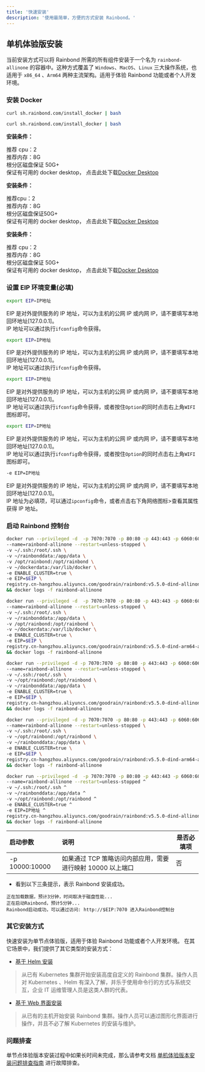```yaml
---
title: '快速安装'
description: '使用最简单，方便的方式安装 Rainbond。'
---
```



## 单机体验版安装

当前安装方式可以将 Rainbond 所需的所有组件安装于一个名为 `rainbond-allinone` 的容器中。这种方式覆盖了 `Windows`、`MacOS`、`Linux` 三大操作系统，也适用于 `x86_64` 、`Arm64` 两种主流架构。适用于体验 Rainbond 功能或者个人开发环境。


### 安装 Docker

<Tabs groupId="install">
  <TabItem value="Linux" label="Linux" default>

```bash
curl sh.rainbond.com/install_docker | bash
```

  </TabItem>
  <TabItem value="Linux with Arm" label="Linux With Arm">

```bash
curl sh.rainbond.com/install_docker | bash
```

  </TabItem>
  <TabItem value="Mac with intel" label="Mac with intel">

**安装条件：**

推荐 cpu：2  
推荐内存：8G  
根分区磁盘保证 50G+  
保证有可用的 docker desktop， 点击此处下载[Docker Desktop](https://docs.docker.com/desktop/mac/release-notes/#docker-desktop)

  </TabItem>
  <TabItem value="Mac with M1" label="Mac with M1"> 

**安装条件：**

推荐cpu：2    
推荐内存：8G  
根分区磁盘保证50G+  
保证有可用的 docker desktop， 点击此处下载[Docker Desktop](https://docs.docker.com/desktop/mac/release-notes/#docker-desktop)

  </TabItem>
  <TabItem value="Windows" label="Windows"> 

**安装条件：**

推荐 cpu：2  
推荐内存：8G  
根分区磁盘保证 50G+  
保证有可用的 docker desktop， 点击此处下载[Docker Desktop](https://docs.docker.com/desktop/windows/install/)

  </TabItem>
</Tabs>

### 设置 EIP 环境变量(必填)

<Tabs groupId="install">
  <TabItem value="Linux" label="Linux" default>

```bash
export EIP=IP地址
```
EIP 是对外提供服务的 IP 地址，可以为主机的公网 IP 或内网 IP，请不要填写本地回环地址[127.0.0.1]。  
IP 地址可以通过执行`ifconfig`命令获得。  

  </TabItem>
  <TabItem value="Linux with Arm" label="Linux With Arm">

```bash
export EIP=IP地址
```
EIP 是对外提供服务的 IP 地址，可以为主机的公网 IP 或内网 IP，请不要填写本地回环地址[127.0.0.1]。  
IP 地址可以通过执行`ifconfig`命令获得。  

  </TabItem>
  <TabItem value="Mac with intel" label="Mac with intel">

```bash
export EIP=IP地址
```

EIP 是对外提供服务的 IP 地址，可以为主机的公网 IP 或内网 IP，请不要填写本地回环地址[127.0.0.1]。  
IP 地址可以通过执行`ifconfig`命令获得，或者按住`Option`的同时点击右上角`WIFI`图标即可。  

  </TabItem>
  <TabItem value="Mac with M1" label="Mac with M1">  

```bash
export EIP=IP地址
```

EIP 是对外提供服务的 IP 地址，可以为主机的公网 IP 或内网 IP，请不要填写本地回环地址[127.0.0.1]。  
IP 地址可以通过执行`ifconfig`命令获得，或者按住`Option`的同时点击右上角`WIFI`图标即可。  

  </TabItem>
  <TabItem value="Windows" label="Windows">  

```bash
-e EIP=IP地址
```

EIP 是对外提供服务的 IP 地址，可以为主机的公网 IP 或内网 IP，请不要填写本地回环地址[127.0.0.1]。  
IP 地址为必填项，可以通过`ipconfig`命令，或者点击右下角网络图标>查看其属性获得 IP 地址。  

  </TabItem>
</Tabs>
      

### 启动 Rainbond 控制台

<Tabs groupId="install">
  <TabItem value="Linux" label="Linux" default>

```bash
docker run --privileged -d  -p 7070:7070 -p 80:80 -p 443:443 -p 6060:6060 -p 8443:8443 \
--name=rainbond-allinone --restart=unless-stopped \
-v ~/.ssh:/root/.ssh \
-v ~/rainbonddata:/app/data \
-v /opt/rainbond:/opt/rainbond \
-v ~/dockerdata:/var/lib/docker \
-e ENABLE_CLUSTER=true \
-e EIP=$EIP \
registry.cn-hangzhou.aliyuncs.com/goodrain/rainbond:v5.5.0-dind-allinone \
&& docker logs -f rainbond-allinone
```

  </TabItem>
  <TabItem value="Linux with Arm" label="Linux With Arm">

```bash
docker run --privileged -d  -p 7070:7070 -p 80:80 -p 443:443 -p 6060:6060 -p 8443:8443 \
--name=rainbond-allinone --restart=unless-stopped \
-v ~/.ssh:/root/.ssh \
-v ~/rainbonddata:/app/data \
-v /opt/rainbond:/opt/rainbond \
-v ~/dockerdata:/var/lib/docker \
-e ENABLE_CLUSTER=true \
-e EIP=$EIP \
registry.cn-hangzhou.aliyuncs.com/goodrain/rainbond:v5.5.0-dind-arm64-allinone \
&& docker logs -f rainbond-allinone
```

  </TabItem>
  <TabItem value="Mac with intel" label="Mac with intel">

```bash
docker run --privileged -d -p 7070:7070 -p 80:80 -p 443:443 -p 6060:6060 -p 8443:8443 \
--name=rainbond-allinone --restart=unless-stopped \
-v ~/.ssh:/root/.ssh \
-v ~/opt/rainbond:/opt/rainbond \
-v ~/rainbonddata:/app/data \
-e ENABLE_CLUSTER=true \
-e EIP=$EIP \
registry.cn-hangzhou.aliyuncs.com/goodrain/rainbond:v5.5.0-dind-allinone \
&& docker logs -f rainbond-allinone
```

  </TabItem>
  <TabItem value="Mac with M1" label="Mac with M1">  

```bash
docker run --privileged -d -p 7070:7070 -p 80:80 -p 443:443 -p 6060:6060 -p 8443:8443 \
--name=rainbond-allinone --restart=unless-stopped \
-v ~/.ssh:/root/.ssh \
-v ~/opt/rainbond:/opt/rainbond \
-v ~/rainbonddata:/app/data \
-e ENABLE_CLUSTER=true \
-e EIP=$EIP \
registry.cn-hangzhou.aliyuncs.com/goodrain/rainbond:v5.5.0-dind-arm64-allinone \
&& docker logs -f rainbond-allinone
```

  </TabItem>
  <TabItem value="Windows" label="Windows">  

```bash
docker run --privileged -d  -p 7070:7070 -p 80:80 -p 443:443 -p 6060:6060 -p 8443:8443 ^
--name=rainbond-allinone --restart=unless-stopped ^
-v ~/.ssh:/root/.ssh ^
-v ~/rainbonddata:/app/data ^
-v ~/opt/rainbond:/opt/rainbond ^
-e ENABLE_CLUSTER=true ^
-e EIP=IP地址 ^
registry.cn-hangzhou.aliyuncs.com/goodrain/rainbond:v5.5.0-dind-allinone ^
&& docker logs -f rainbond-allinone
```

  </TabItem>
</Tabs>


| 启动参数       | 说明                                                       | 是否必填项 |
| :------------- | :--------------------------------------------------------- | ---------- |
| -p 10000:10000 | 如果通过 TCP 策略访问内部应用，需要进行映射 10000 以上端口 | 否         |

- 看到以下三条提示，表示 Rainbond 安装成功。

```
正在加载数据，预计3分钟，时间取决于磁盘性能...
正在启动Rainbond，预计5分钟...
Rainbond启动成功，可以通过访问: http://$EIP:7070 进入Rainbond控制台
```

### 其它安装方式

快速安装为单节点体验版，适用于体验 Rainbond 功能或者个人开发环境。
在其它场景中，我们提供了其它类型的安装方式：

- [基于 Helm 安装](/user-operations/deploy/install-with-helm/k8s-install-with-helm/)

> 从已有 Kubernetes 集群开始安装高度自定义的 Rainbond 集群。操作人员对 Kubernetes 、Helm 有深入了解，并乐于使用命令行的方式与系统交互，企业 IT 运维管理人员是这类人群的代表。

- [基于 Web 界面安装](/user-operations/deploy/install-with-ui/host-install-with-ui/)

> 从已有的主机开始安装 Rainbond 集群。操作人员可以通过图形化界面进行操作，并且不必了解 Kubernetes 的安装与维护。

### 问题排查

单节点体验版本安装过程中如果长时间未完成，那么请参考文档 [单机体验版本安装问题排查指南](/user-operations/deploy/install-troubleshoot/dind-install-troubleshoot/) 进行故障排查。
